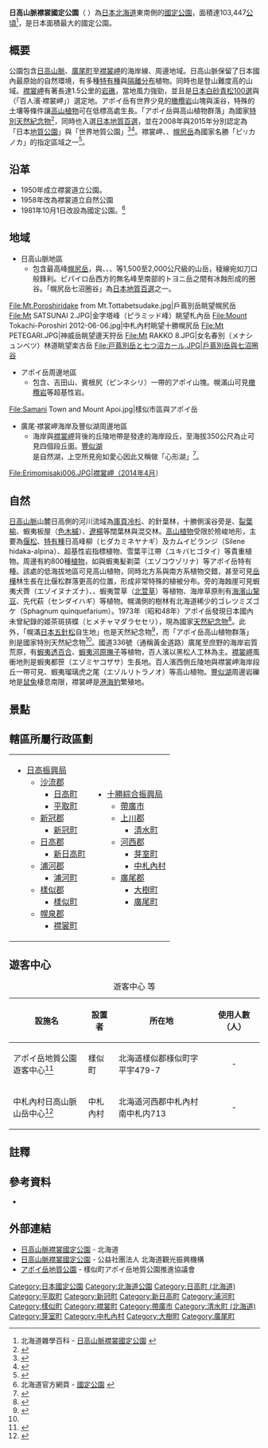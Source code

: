 {{Infobox protected area
| name            = 日高山脈襟裳國定公園
| alt_name        = Hidaka Sanmyaku-Erimo Quasi-national Park<br>{{lang|ja|日高山脈襟裳国定公園}}
| iucn_category   = V
| photo           = Mt KAMUI 2N.jpg
| photo_width     = 
| photo_caption   = 日高山脈主稜線
| map             = Japan Hokkaido
| map_width       = 250
| location        = {{JPN}}[[北海道|北海道]]
| nearest_city    = 
| lat_d = 42
| lat_m = 43
| lat_s = 10
| lat_NS = N
| long_d = 142
| long_m = 40
| long_s = 58
| long_EW = E 
| area            = {{convert|103447|ha|km2|sigfig=4}}<ref>{{Cite web |url=https://www.env.go.jp/park/doc/data/quasi/qnp_2.pdf |title=国定公園地種区分別面積 |year=2016 |format=PDF |publisher=[[環境省|環境省]] |accessdate=2016-08-25 |archive-date=2020-12-08 |archive-url=https://web.archive.org/web/20201208084302/https://www.env.go.jp/park/doc/data/quasi/qnp_2.pdf |dead-url=no }}</ref> 
| established     = 1981年10月1日
| visitation_num  = 352,000人次
| visitation_year = 2018年
| visitation_ref  = ref>{{Cite web |url=http://www.env.go.jp/park/doc/data/natural/data/naturalpark_6.xls |title=国定公園の利用者数（公園、年次別） |work=関連法令・各種資料 > 自然保護各種データ |publisher=環境省 |access-date=2020-10-11 |archive-date=2020-10-10 |archive-url=https://web.archive.org/web/20201010195002/http://www.env.go.jp/park/doc/data/natural/data/naturalpark_6.xls |dead-url=no }}</ref>
| governing_body  = 北海道廳
| url             = http://www.pref.hokkaido.lg.jp/ks/skn/environ/parks/hidaka.htm
}}
'''日高山脈襟裳國定公園'''（{{jpn|j=日高山脈襟裳国定公園|hg=ひだかさんみゃくえりもこくていこうえん|rm=Hidaka-sanmia Kokutei Kōen}} ）為[[日本|日本]][[北海道|北海道]]東南側的[[日本国定公园|國定公園]]，面積達103,447[[公頃|公頃]]<ref>北海道雜學百科 - [http://pucchi.net/hokkaido/nature/hidakasanmyakuerimo.php 日高山脈襟裳國定公園] {{webarchive|url=https://web.archive.org/web/20080511214304/http://pucchi.net/hokkaido/nature/hidakasanmyakuerimo.php |date=2008-05-11 }}</ref>，是日本面積最大的國定公園。

== 概要 ==
公園包含[[日高山脈|日高山脈]]、[[廣尾町|廣尾町]]至[[襟裳岬|襟裳岬]]的海岸線、{{link-ja|アポイ岳|アポイ岳}}周邊地域。日高山脈保留了日本國內最原始的自然環境，有多種[[特有種|特有種]]與[[隔離分布|隔離分布]]植物。同時也是登山難度高的山域。[[襟裳岬|襟裳岬]]有著長達1.5公里的[[岩礁|岩礁]]，當地風力強勁，並且是[[日本白砂青松100選|日本白砂青松100選]]與{{link-ja|日本海岸百選|日本の渚百選}}（「百人濱·襟裳岬」）選定地。アポイ岳有世界少見的[[橄欖岩|橄欖岩]]山塊與溪谷，特殊的土壤等條件讓[[高山植物|高山植物]]可在低標高處生長。「アポイ岳與高山植物群落」為國家[[天然紀念物|特別天然紀念物]]<ref name="2012町勢要覧">{{Cite web |url=http://www.samani.jp/profile/file/H24_choseiyoran_shiryohen.pdf |title=2012（平成24年）町勢要覧資料編 |page=20 |format=PDF |publisher=[[樣似町|樣似町]] |accessdate=2016-08-25 |archive-date=2020-10-16 |archive-url=https://web.archive.org/web/20201016093543/http://www.samani.jp/profile/file/H24_choseiyoran_shiryohen.pdf |dead-url=no }}</ref>，同時也入選[[日本地質百選|日本地質百選]]，並在2008年與2015年分別認定為「日本[[地質公園|地質公園]]」與「世界地質公園」<ref>{{Cite web |url=http://geopark.jp/geopark/apoi/ |title=アポイ岳ジオパーク |publisher=日本ジオパークネットワーク |accessdate=2016-08-25 |archive-date=2020-12-26 |archive-url=https://web.archive.org/web/20201226192245/https://geopark.jp/geopark/apoi/ |dead-url=no }}</ref><ref>{{Cite web |url=http://www.globalgeopark.org/aboutGGN/list/Japan/10129.htm |title=Mount Apoi Geopark |language=en |publisher=Global Geoparks Network |accessdate=2016-08-25 |archive-date=2020-05-07 |archive-url=https://web.archive.org/web/20200507020736/http://www.globalgeopark.org/aboutGGN/list/Japan/10129.htm |dead-url=no }}</ref>。襟裳岬、{{link-ja|十勝幌尻岳|十勝幌尻岳}}、[[幌尻岳|幌尻岳]]為國家名勝「ピ<small>リ</small>カノカ」的指定區域之一<ref>{{Cite web |url=https://bunka.nii.ac.jp/heritages/detail/163318 |title=ピリカノカ |access-date=2020-10-11 |archive-date=2020-10-11 |archive-url=https://web.archive.org/web/20201011100608/https://bunka.nii.ac.jp/heritages/detail/163318 |dead-url=no }}</ref>。
==沿革==
*1950年成立襟裳道立公園。
*1958年改為襟裳道立自然公園
*1981年10月1日改設為國定公園。<ref>北海道官方網頁 - [http://kanko.pref.hokkaido.jp/kankodb/foreign/c1/nat_e004.htm 國定公園] {{webarchive|url=https://web.archive.org/web/20071217154147/http://kanko.pref.hokkaido.jp/kankodb/foreign/c1/nat_e004.htm |date=2007-12-17 }}</ref>

== 地域 ==
* 日高山脈地區
** 包含最高峰[[幌尻岳|幌尻岳]]，與{{link-ja|札內岳|札内岳}}、{{link-ja|十勝幌尻岳|十勝幌尻岳}}、{{link-ja|邊天狩岳|ペテガリ岳}}、{{link-ja|樂古岳|楽古岳}}等1,500至2,000公尺級的山岳，稜線宛如刀口般鋒利{{Sfn|管理指針|p=1}}。ピパイロ岳西方的無名峰至南部的トヨニ岳之間有冰蝕形成的圈谷{{Sfn|管理指針|p=1}}。「幌尻岳七沼圈谷」為[[日本地質百選|日本地質百選]]之一。
<gallery widths=180 heights=120>
File:Mt.Poroshiridake from Mt.Tottabetsudake.jpg|戶蔦別岳眺望幌尻岳
File:Mt SATSUNAI 2.JPG|金字塔峰（ピラミッド峰）眺望札內岳
File:Mount Tokachi-Poroshiri 2012-06-06.jpg|中札內村眺望十勝幌尻岳
File:Mt PETEGARI.JPG|神威岳眺望邊天狩岳
File:Mt RAKKO 8.JPG|女名春別（メナシュンベツ）林道眺望楽古岳
File:戸蔦別岳と七つ沼カール.JPG|戶蔦別岳與七沼圈谷
</gallery>

* アポイ岳周邊地區
** 包含{{link-ja|アポイ岳|アポイ岳}}、吉田山、賓根尻（ピンネシリ）一帶的アポイ山塊。幌滿山可見[[橄欖岩|橄欖岩]]等超基性岩{{Sfn|管理指針|pp=11-12}}。
<gallery widths=180 heights=120>
File:Samani Town and Mount Apoi.jpg|樣似市區與アポイ岳
</gallery>
* 廣尾·襟裳岬海岸及豐似湖周邊地區
** 海岸與[[襟裳岬|襟裳岬]]背後的丘陵地帶是發達的海岸段丘，至海拔350公尺為止可見四個段丘面{{Sfn|管理指針|p=18}}。[[豐似湖|豐似湖]]是自然湖，上空所見宛如愛心因此又稱做「心形湖」<ref>{{Cite web |url=http://kachimai.jp/hokkaido-world/toyoniko/ |title=豊似湖 |work=十勝毎日新聞 |publisher=十勝毎日新聞社 |accessdate=2016-08-25 |archive-date=2020-10-14 |archive-url=https://web.archive.org/web/20201014210152/http://kachimai.jp/hokkaido-world/toyoniko/ |dead-url=no }}</ref>。
<gallery widths=180 heights=120>
File:Erimomisaki006.JPG|襟裳岬（2014年4月）
</gallery>
== 自然 ==
[[日高山脈|日高山脈]]山麓日高側的河川流域為[[庫頁冷杉|庫頁冷杉]]、{{link-ja|蝦夷松|エゾマツ}}的針葉林，十勝側溪谷旁是{{link-ja|水楢|ミズナラ}}、[[裂葉榆|裂葉榆]]、蝦夷板屋（[[色木槭|色木槭]]）、[[遼楊|遼楊]]等闊葉林與混交林{{Sfn|管理指針|p=1}}。[[高山植物|高山植物]]受限於險峻地形，主要為[[偃松|偃松]]、[[特有種|特有種]]日高峰柳（ヒダカミネヤナギ）及カムイビランジ（Silene hidaka-alpina）、超基性岩指標植物{{link-ja|南部犬薺|ナンブイヌナズナ}}、雪葉平江帶（ユキバヒゴタイ）等貴重植物。{{link-ja|アポイ岳|アポイ岳}}周邊有約800種[[植物|植物]]，如{{link-ja|日高草|ヒダカソウ}}與蝦夷髪剃菜（エゾコウゾリナ）等アポイ岳特有種。該處的低海拔地區可見高山植物，同時北方系與南方系植物交錯，甚至可見[[岳樺|岳樺]]林生長在比偃松群落更高的位置，形成非常特殊的植被分布{{Sfn|管理指針|pp=11-12}}。{{link-ja|國道336號|国道336号}}旁的海蝕崖可見蝦夷犬薺（エゾイヌナズナ）、{{link-ja|深山當歸|ミヤマトウキ}}、蝦夷萱草（[[北萱草|北萱草]]）等植物{{Sfn|管理指針|pp=11-12}}、海岸草原則有[[海濱山黧豆|海濱山黧豆]]、先代萩（センダイハギ）等植物{{Sfn|管理指針|pp=11-12}}。幌滿側的樹林有北海道稀少的ゴレツミズゴケ（Sphagnum quinquefarium）{{Sfn|管理指針|pp=11-12}}。1973年（昭和48年）アポイ岳發現日本國內未曾紀錄的姬茶斑挵蝶（ヒメチャマダラセセリ），現為國家[[天然紀念物|天然紀念物]]<ref>{{Cite web |url=https://bunka.nii.ac.jp/heritages/detail/218129 |title=ヒメチャマダラセセリ |access-date=2020-10-11 |archive-date=2019-07-27 |archive-url=https://web.archive.org/web/20190727221001/https://bunka.nii.ac.jp/heritages/detail/218129 |dead-url=no }}</ref>。此外，「幌滿[[日本五針松|日本五針松]]自生地」也是天然紀念物<ref>{{Cite web |url=https://bunka.nii.ac.jp/heritages/detail/189952 |title=幌満ゴヨウマツ自生地 |access-date=2020-10-11 |archive-date=2019-07-27 |archive-url=https://web.archive.org/web/20190727225014/https://bunka.nii.ac.jp/heritages/detail/189952 |dead-url=no }}</ref>，而「アポイ岳高山植物群落」則是國家特別天然紀念物<ref name="2012町勢要覧"/>。國道336號（通稱黃金道路）廣尾至庶野的海岸岩質荒原，有[[蝦夷透百合|蝦夷透百合]]、[[瞿麥|蝦夷河原撫子]]等植物{{Sfn|管理指針|p=18}}，百人濱以黑松人工林為主{{Sfn|管理指針|p=18}}。[[襟裳岬|襟裳岬]]風衝地則是蝦夷都笹（エゾミヤコザサ）生長地{{Sfn|管理指針|p=18}}。百人濱西側丘陵地與襟裳岬海岸段丘一帶可見{{link-ja|釣鐘人參|ツリガネニンジン}}、蝦夷瑠璃虎之尾（エゾルリトラノオ）等高山植物{{Sfn|管理指針|p=18}}。[[豐似湖|豐似湖]]周邊岩礫地是[[鼠兔|鼠兔]]棲息南限，襟裳岬是[[港海豹|港海豹]]繁殖地{{Sfn|管理指針|p=18}}。

== 景點 ==
{{Columns-list|2|
* 日勝峠園地展望台<ref>{{Cite web |url=http://www.hidaka.pref.hokkaido.lg.jp/ss/srk/hkd/thidaka/009.htm |title=日勝園地展望台 |publisher=[[日高振興局|日高振興局]] |accessdate=2016-08-26 |archive-date=2016-09-16 |archive-url=https://web.archive.org/web/20160916145901/http://www.hidaka.pref.hokkaido.lg.jp/ss/srk/hkd/thidaka/009.htm |dead-url=yes }}</ref>
* 札內川園地
* 黃金道路（{{link-ja|國道336號|国道336号}}）
* 百人濱
* [[襟裳岬|襟裳岬]]<ref>{{Cite web |url=http://www.hkd.mlit.go.jp/zigyoka/z_doro/torupa/parkings/506.html |title=襟裳岬駐車場 |work=ビューポイントパーキング |publisher=北海道開発局 |accessdate=2016-08-26 |archive-date=2015-03-20 |archive-url=https://web.archive.org/web/20150320063003/http://www.hkd.mlit.go.jp/zigyoka/z_doro/torupa/parkings/506.html |dead-url=yes }}</ref>
* 日高耶馬溪<ref>{{Cite web |url=http://www.hidaka.pref.hokkaido.lg.jp/ss/srk/hkd/tsamani/hidakayabakei.htm |title=日高耶馬渓 |publisher=日高振興局 |accessdate=2016-08-26 |archive-date=2018-04-15 |archive-url=https://web.archive.org/web/20180415124823/http://www.hidaka.pref.hokkaido.lg.jp/ss/srk/hkd/tsamani/hidakayabakei.htm |dead-url=yes }}</ref>
}}

==轄區所屬行政區劃==
{| width="90%"
|----- valign="top"
| wisth="50%" |
*[[日高振興局|日高振興局]]
**[[沙流郡|沙流郡]]
***[[日高町|日高町]]
***[[平取町|平取町]]
**[[新冠郡|新冠郡]]
***[[新冠町|新冠町]]
**[[日高郡|日高郡]]
***[[新日高町|新日高町]]
**[[浦河郡|浦河郡]]
***[[浦河町|浦河町]]
**[[樣似郡|樣似郡]]
***[[樣似町|樣似町]]
**[[幌泉郡|幌泉郡]]
***[[襟裳町|襟裳町]]
|
*[[十勝綜合振興局|十勝綜合振興局]]
**[[帶廣市|帶廣市]]
**[[上川郡_(十勝國)|上川郡]]
***[[清水町_(北海道)|清水町]]
**[[河西郡|河西郡]]
***[[芽室町|芽室町]]
***[[中札內村|中札內村]]
**[[廣尾郡|廣尾郡]]
***[[大樹町|大樹町]]
***[[廣尾町|廣尾町]]
|}

== 遊客中心 ==
{| class="wikitable" style="text-align:left; font-size:95%"
|+ 遊客中心 等
!設施名
!設置者
!所在地
!使用人數（人）
|-
|アポイ岳地質公園遊客中心<ref>{{Cite web |url=http://houmu.h-chosonkai.gr.jp/~reikidb/data/78/10/reiki_honbun/a181RG00000556.html |title=アポイ岳ジオパークビジターセンターの設置及び管理運営に関する要綱 |work=様似町例規集 |publisher=様似町 |accessdate=2016-08-25 |archive-date=2016-09-18 |archive-url=https://web.archive.org/web/20160918044809/http://houmu.h-chosonkai.gr.jp/~reikidb/data/78/10/reiki_honbun/a181RG00000556.html |dead-url=yes }}</ref>||樣似町||北海道樣似郡様似町字平宇479-7||<center>-</center>
|-
|中札內村日高山脈山岳中心<ref>{{Cite web |url=http://houmu.h-chosonkai.gr.jp/~reikidb/data/137/15/403901010016000000MH/403901010016000000MH/403901010016000000MH.html |title=中札内村日高山脈山岳センター設置条例 |work=中札内村例規類集 |publisher=[[中札內村|中札內村]] |accessdate=2016-08-25 |archive-date=2016-09-18 |archive-url=https://web.archive.org/web/20160918050430/http://houmu.h-chosonkai.gr.jp/~reikidb/data/137/15/403901010016000000MH/403901010016000000MH/403901010016000000MH.html |dead-url=yes }}</ref>||中札內村||北海道河西郡中札內村南中札内713||<center>-</center>

|}

== 註釋 ==
{{Reflist}}
== 參考資料 ==
* {{Cite web |url=http://www.pref.hokkaido.lg.jp/ks/skn/grp/02/hidakasisinn.pdf |title=日高山脈襟裳国定公園管理指針 |format=PDF |publisher=[[北海道|北海道]] |accessdate=2016-08-25 |ref={{SfnRef|管理指針}} |archive-date=2020-10-18 |archive-url=https://web.archive.org/web/20201018003925/http://www.pref.hokkaido.lg.jp/ks/skn/grp/02/hidakasisinn.pdf |dead-url=no }}

== 外部連結 ==
* [http://www.pref.hokkaido.lg.jp/ks/skn/environ/parks/hidaka.htm 日高山脈襟裳國定公園] {{Wayback|url=http://www.pref.hokkaido.lg.jp/ks/skn/environ/parks/hidaka.htm |date=20181201005244 }} - 北海道
* [https://www.visit-hokkaido.jp/info/detail/150 日高山脈襟裳國定公園] {{Wayback|url=https://www.visit-hokkaido.jp/info/detail/150 |date=20201013160452 }} - 公益社團法人 北海道觀光振興機構
* [https://www.apoi-geopark.jp/ アポイ岳地質公園] {{Wayback|url=https://www.apoi-geopark.jp/ |date=20210119172114 }} - 樣似町アポイ岳地質公園推進協議會

{{国定公园列表}}
{{DEFAULTSORT:Hidakasanmia}}

[[Category:日本國定公園|Category:日本國定公園]]
[[Category:北海道公園|Category:北海道公園]]
[[Category:日高町_(北海道)|Category:日高町 (北海道)]]
[[Category:平取町|Category:平取町]]
[[Category:新冠町|Category:新冠町]]
[[Category:新日高町|Category:新日高町]]
[[Category:浦河町|Category:浦河町]]
[[Category:樣似町|Category:樣似町]]
[[Category:襟裳町|Category:襟裳町]]
[[Category:帶廣市|Category:帶廣市]]
[[Category:清水町_(北海道)|Category:清水町 (北海道)]]
[[Category:芽室町|Category:芽室町]]
[[Category:中札內村|Category:中札內村]]
[[Category:大樹町|Category:大樹町]]
[[Category:廣尾町|Category:廣尾町]]